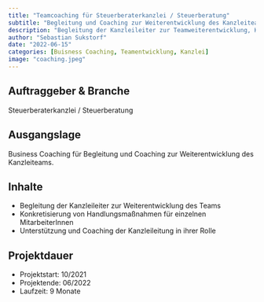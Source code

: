 ```yaml
---
title: "Teamcoaching für Steuerberaterkanzlei / Steuerberatung"
subtitle: "Begleitung und Coaching zur Weiterentwicklung des Kanzleiteams"
description: "Begleitung der Kanzleileiter zur Teamweiterentwicklung, Konkretisierung von Maßnahmen für einzelne Mitarbeiter, und Unterstützung sowie Coaching der Kanzleileitung in ihrer Rolle."
author: "Sebastian Sukstorf"
date: "2022-06-15"
categories: [Buisness Coaching, Teamentwicklung, Kanzlei]
image: "coaching.jpeg"
---
```


## Auftraggeber & Branche

Steuerberaterkanzlei / Steuerberatung

## Ausgangslage

Business Coaching für Begleitung und Coaching zur Weiterentwicklung des Kanzleiteams.

## Inhalte

* Begleitung der Kanzleileiter zur Weiterentwicklung des Teams
* Konkretisierung von Handlungsmaßnahmen für einzelnen MitarbeiterInnen
* Unterstützung und Coaching der Kanzleileitung in ihrer Rolle

## Projektdauer

- Projektstart: 10/2021
- Projektende: 06/2022
- Laufzeit: 9 Monate


